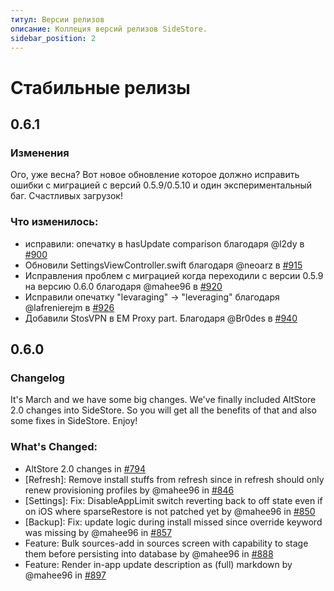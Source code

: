 ```yaml
---
титул: Версии релизов
описание: Коллеция версий релизов SideStore.
sidebar_position: 2
---
```


# Стабильные релизы

## 0.6.1

### Изменения
Ого, уже весна? Вот новое обновление которое должно исправить ошибки с миграцией с версий 0.5.9/0.5.10 и один экспериментальный баг. Счастливых загрузок!

### Что изменилось:
- исправили: опечатку в hasUpdate comparison благодаря @l2dy в [#900](https://github.com/SideStore/SideStore/pull/900)
- Обновили SettingsViewController.swift благодаря @neoarz в [#915](https://github.com/SideStore/SideStore/pull/915)
- Исправления проблем с миграцией когда переходили с версии 0.5.9 на версию 0.6.0 благодаря @mahee96 в [#920](https://github.com/SideStore/SideStore/pull/920)
- Исправили опечатку "levaraging" -> "leveraging" благодаря @lafrenierejm в [#926](https://github.com/SideStore/SideStore/pull/926)
- Добавили StosVPN в EM Proxy part. Благодаря @Br0des в [#940](https://github.com/SideStore/SideStore/pull/940)


## 0.6.0

### Changelog
It's March and we have some big changes. We've finally included AltStore 2.0 changes into SideStore. So you will get all the benefits of that and also some fixes in SideStore. Enjoy!

### What's Changed:
- AltStore 2.0 changes in [#794](https://github.com/SideStore/SideStore/pull/794)
- [Refresh]: Remove install stuffs from refresh since in refresh should only renew provisioning profiles by @mahee96 in [#846](https://github.com/SideStore/SideStore/pull/846)
- [Settings]: Fix: DisableAppLimit switch reverting back to off state even if on iOS where sparseRestore is not patched yet by @mahee96 in [#850](https://github.com/SideStore/SideStore/pull/850)
- [Backup]: Fix: update logic during install missed since override keyword was missing by @mahee96 in [#857](https://github.com/SideStore/SideStore/pull/857)
- Feature: Bulk sources-add in sources screen with capability to stage them before persisting into database by @mahee96 in [#888](https://github.com/SideStore/SideStore/pull/888)
- Feature: Render in-app update description as (full) markdown by @mahee96 in [#897](https://github.com/SideStore/SideStore/pull/897)
